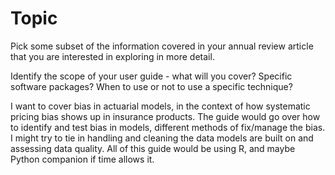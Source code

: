 # Topic

Pick some subset of the information covered in your annual review article that you are interested in exploring in more detail. 

Identify the scope of your user guide - what will you cover? Specific software packages? When to use or not to use a specific technique?

I want to cover bias in actuarial models, in the context of how systematic pricing bias shows up in insurance products. The guide would go over how to identify and test bias in models, different methods of fix/manage the bias. I might try to tie in handling and cleaning the data models are built on and assessing data quality. All of this guide would be using R, and maybe Python companion if time allows it. 